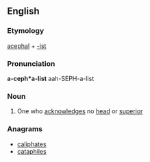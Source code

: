 ==English==

===Etymology===
[[acephal]] + [[-ist]]

===Pronunciation===
'''a-ceph*a-list'''
aah-SEPH-a-list

===Noun===
{{en-noun}}

# {{cx|obsolete|lang=en}} One who [[acknowledge]]s no [[head]] or [[superior]]
#: {{rfquotek|Dr. Gauden}}

===Anagrams===
* [[caliphates#English|caliphates]]
* [[cataphiles#English|cataphiles]]
